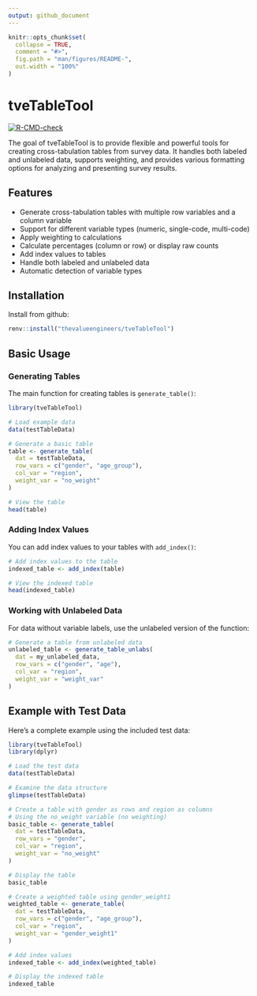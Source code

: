 ```yaml
---
output: github_document
---
```


<!-- README.md is generated from README.Rmd. Please edit that file -->

```r
knitr::opts_chunk$set(
  collapse = TRUE,
  comment = "#>",
  fig.path = "man/figures/README-",
  out.width = "100%"
)
```

# tveTableTool

<!-- badges: start -->
[![R-CMD-check](https://github.com/thevalueengineers/tveTableTool/actions/workflows/R-CMD-check.yaml/badge.svg)](https://github.com/thevalueengineers/tveTableTool/actions/workflows/R-CMD-check.yaml)
<!-- badges: end -->

The goal of tveTableTool is to provide flexible and powerful tools for creating cross-tabulation tables from survey data. It handles both labeled and unlabeled data, supports weighting, and provides various formatting options for analyzing and presenting survey results.

## Features

* Generate cross-tabulation tables with multiple row variables and a column variable
* Support for different variable types (numeric, single-code, multi-code)
* Apply weighting to calculations
* Calculate percentages (column or row) or display raw counts
* Add index values to tables
* Handle both labeled and unlabeled data
* Automatic detection of variable types

## Installation

Install from github:

``` r
renv::install("thevalueengineers/tveTableTool")
```

## Basic Usage

### Generating Tables

The main function for creating tables is `generate_table()`:

```r
library(tveTableTool)

# Load example data
data(testTableData)

# Generate a basic table
table <- generate_table(
  dat = testTableData,
  row_vars = c("gender", "age_group"),
  col_var = "region",
  weight_var = "no_weight"
)

# View the table
head(table)
```

### Adding Index Values

You can add index values to your tables with `add_index()`:

```r
# Add index values to the table
indexed_table <- add_index(table)

# View the indexed table
head(indexed_table)
```

### Working with Unlabeled Data

For data without variable labels, use the unlabeled version of the function:

```r
# Generate a table from unlabeled data
unlabeled_table <- generate_table_unlabs(
  dat = my_unlabeled_data,
  row_vars = c("gender", "age"),
  col_var = "region",
  weight_var = "weight_var"
)
```

## Example with Test Data

Here's a complete example using the included test data:

```r
library(tveTableTool)
library(dplyr)

# Load the test data
data(testTableData)

# Examine the data structure
glimpse(testTableData)

# Create a table with gender as rows and region as columns
# Using the no_weight variable (no weighting)
basic_table <- generate_table(
  dat = testTableData,
  row_vars = "gender",
  col_var = "region",
  weight_var = "no_weight"
)

# Display the table
basic_table

# Create a weighted table using gender_weight1
weighted_table <- generate_table(
  dat = testTableData,
  row_vars = c("gender", "age_group"),
  col_var = "region",
  weight_var = "gender_weight1"
)

# Add index values
indexed_table <- add_index(weighted_table)

# Display the indexed table
indexed_table
```

